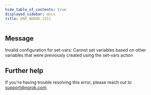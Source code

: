 ```yaml
---
hide_table_of_contents: true
displayed_sidebar: docs
title: ERR_NGROK_2251
---
```


## Message

Invalid configuration for set-vars: Cannot set variables based on other variables that were previously created using the set-vars action

## Further help

If you're having trouble resolving this error, please reach out to [support@ngrok.com](mailto:support@ngrok.com?subject=Help%20with%20ERR_NGROK_2251).
